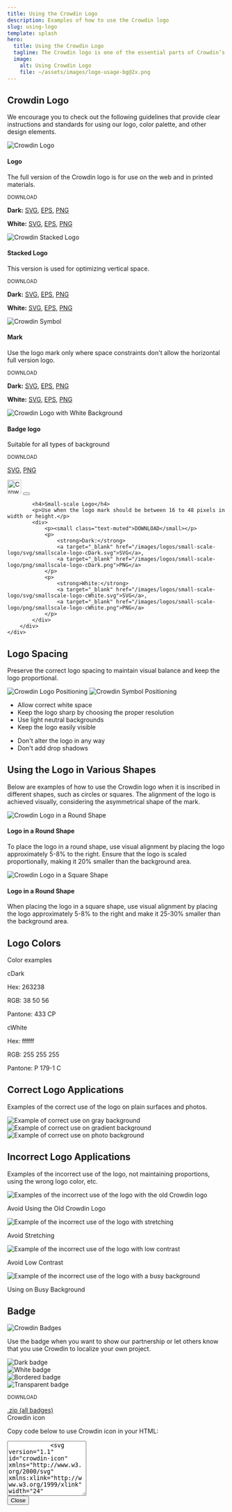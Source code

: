 ```yaml
---
title: Using the Crowdin Logo
description: Examples of how to use the Crowdin logo
slug: using-logo
template: splash
hero:
  title: Using the Crowdin Logo
  tagline: The Crowdin logo is one of the essential parts of Crowdin’s identity and recognizability. To ensure that our brand is communicated effectively and consistently, we’ve prepared some simple rules for those cases when you’ll be using the Crowdin logo.
  image:
    alt: Using Crowdin Logo
    file: ~/assets/images/logo-usage-bg@2x.png
---
```



<script>{`
    document.addEventListener('DOMContentLoaded', () => {
        var variableBackground = document.querySelectorAll('#white-logo, #plate-logo');
        for (var i = 0; i < variableBackground.length; i++){
            variableBackground[i].addEventListener("mouseenter", function (){
                this.style.backgroundImage = 'none';
                var hue = Math.floor(Math.random() * 360),
                    saturation =  Math.floor(Math.random() * 100),
                    lightness =  Math.floor(Math.random() * 50),
                    color = "hsl(" + hue + ", " + saturation + "%, " + lightness + "%)";
                this.style.backgroundColor = color;
            });
        }
    });
`}
</script>

## Crowdin Logo

We encourage you to check out the following guidelines that provide clear instructions and standards for using our logo, color palette, and other design elements.

<div class="all-logos">
    <div class="grid cols-1 sm:grid-cols-2 md:grid-cols-3 gap-8">
        <div class="all-logos__item all-logos__item--full !mt-0">
            <div class="logo-preview square-preview gray">
                <img class="no-shadow" src="/images/logos/crowdin-core-logo.png" alt="Crowdin Logo"/>
            </div>
            <h4>Logo</h4>
            <p>The full version of the Crowdin logo is for use on the web and in printed materials.</p>
            <div>
                <p><small class="text-muted">DOWNLOAD</small></p>
                <p>
                    <strong>Dark:</strong>
                    <a target="_blank" href="/images/logos/core-logo/svg/crowdin-core-logo-cDark.svg">SVG</a>,
                    <a target="_blank" href="/images/logos/core-logo/eps/crowdin-core-logo-cDark.eps">EPS</a>,
                    <a target="_blank" href="/images/logos/core-logo/png/crowdin-core-logo-cDark.png">PNG</a>
                </p>
                <p>
                    <strong>White:</strong>
                    <a target="_blank" href="/images/logos/core-logo/svg/crowdin-core-logo-cWhite.svg">SVG</a>,
                    <a target="_blank" href="/images/logos/core-logo/eps/crowdin-core-logo-cWhite.eps">EPS</a>,
                    <a target="_blank" href="/images/logos/core-logo/png/crowdin-core-logo-cWhite.png">PNG</a>
                </p>
            </div>
        </div>
        <div class="col all-logos__item--full-stacked !mt-0">
            <div class="logo-preview square-preview gray">
                <img class="no-shadow" src="/images/logos/crowdin-stacked-logo.png" alt="Crowdin Stacked Logo"/>
            </div>
            <h4>Stacked Logo</h4>
            <p>This version is used for optimizing vertical space.</p>
            <div>
                <p><small class="text-muted">DOWNLOAD</small></p>
                <p>
                    <strong>Dark:</strong>
                    <a target="_blank" href="/images/logos/stacked-logo/svg/crowdin-stacked-logo-cDark.svg">SVG</a>,
                    <a target="_blank" href="/images/logos/stacked-logo/eps/crowdin-stacked-logo-cDark.eps">EPS</a>,
                    <a target="_blank" href="/images/logos/stacked-logo/png/crowdin-stacked-logo-cDark.png">PNG</a>
                </p>
                <p>
                    <strong>White:</strong>
                    <a target="_blank" href="/images/logos/stacked-logo/svg/crowdin-stacked-logo-cWhite.svg">SVG</a>,
                    <a target="_blank" href="/images/logos/stacked-logo/eps/crowdin-stacked-logo-cWhite.eps">EPS</a>,
                    <a target="_blank" href="/images/logos/stacked-logo/png/crowdin-stacked-logo-cWhite.png">PNG</a>
                </p>
            </div>
        </div>
        <div class="all-logos__item all-logos__item--symbol !mt-0">
            <div class="logo-preview square-preview gray">
                <img class="no-shadow" src="/images/logos/crowdin-dark-symbol.png" alt="Crowdin Symbol"/>
            </div>
            <h4>Mark</h4>
            <p>Use the logo mark only where space constraints don't allow the horizontal full version logo.</p>
            <div>
                <p><small class="text-muted">DOWNLOAD</small></p>
                <p>
                    <strong>Dark:</strong>
                    <a target="_blank" href="/images/logos/symbol/svg/crowdin-symbol-cDark.svg">SVG</a>,
                    <a target="_blank" href="/images/logos/symbol/eps/crowdin-symbol-cDark.eps">EPS</a>,
                    <a target="_blank" href="/images/logos/symbol/png/crowdin-symbol-cDark.png">PNG</a>
                </p>
                <p>
                    <strong>White:</strong>
                    <a target="_blank" href="/images/logos/symbol/svg/crowdin-symbol-cWhite.svg">SVG</a>,
                    <a target="_blank" href="/images/logos/symbol/eps/crowdin-symbol-cWhite.eps">EPS</a>,
                    <a target="_blank" href="/images/logos/symbol/png/crowdin-symbol-cWhite.png">PNG</a>
                </p>
            </div>
        </div>
        <div class="all-logos__item all-logos__item--full !mt-0">
            <div class="logo-preview square-preview transparent" id="plate-logo">
                <img class="no-shadow" src="/images/logos/plate/png/crowdin-logo-with-plate.png" alt="Crowdin Logo with White Background" />
            </div>
            <h4>Badge logo</h4>
            <p>Suitable for all types of background</p>
            <div>
                <p><small class="text-muted">DOWNLOAD</small></p>
                <p>
                    <a target="_blank" href="/images/logos/plate/svg/crowdin-logo-with-plate.svg">SVG</a>,
                    <a target="_blank" href="/images/logos/plate/png/crowdin-logo-with-plate.png">PNG</a>
                </p>
            </div>
        </div>
        <div class="all-logos__item all-logos__item--icon !mt-0">
            <div class="logo-preview square-preview gray icon-preview d-flex flex-column">
                <Image width="32px" class="no-shadow" src={crowdinIconLogo} alt="Crowdin Icon Logo" />
                <button type="button" class="show-code cursor-pointer" onclick={`window.dialog.showModal()`}>
                  <Icon name="mdi:code-tags" size={28} />
                </button>
            </div>

            <h4>Small-scale Logo</h4>
            <p>Use when the logo mark should be between 16 to 48 pixels in width or height.</p>
            <div>
                <p><small class="text-muted">DOWNLOAD</small></p>
                <p>
                    <strong>Dark:</strong>
                    <a target="_blank" href="/images/logos/small-scale-logo/svg/smallscale-logo-cDark.svg">SVG</a>,
                    <a target="_blank" href="/images/logos/small-scale-logo/png/smallscale-logo-cDark.png">PNG</a>
                </p>
                <p>
                    <strong>White:</strong>
                    <a target="_blank" href="/images/logos/small-scale-logo/svg/smallscale-logo-cWhite.svg">SVG</a>,
                    <a target="_blank" href="/images/logos/small-scale-logo/png/smallscale-logo-cWhite.png">PNG</a>
                </p>
            </div>
        </div>
    </div>
</div>

## Logo Spacing

Preserve the correct logo spacing to maintain visual balance and keep the logo proportional.

<div class="examples-spacing">
    <div class="logo-preview gray logos-2">
        <img class="no-shadow" src="/images/logos/examples/spacing-logo-example.png" alt="Crowdin Logo Positioning"/>
        <img class="no-shadow" src="/images/logos/examples/spacing-symbol-example.png" alt="Crowdin Symbol Positioning"/>
    </div>
</div>

<div class="grid grid-cols-1 sm:grid-cols-2 gap-8">
    <div>
        <ul class="dos-donts-list">
            <li class="item item--do">Allow correct white space</li>
            <li class="item item--do">Keep the logo sharp by choosing the proper resolution</li>
            <li class="item item--do">Use light neutral backgrounds</li>
            <li class="item item--do">Keep the logo easily visible</li>
        </ul>
    </div>
    <div>
        <ul class="dos-donts-list">
            <li class="item item--dont">Don't alter the logo in any way</li>
            <li class="item item--dont">Don't add drop shadows</li>
        </ul>
    </div>
</div>

## Using the Logo in Various Shapes

Below are examples of how to use the Crowdin logo when it is inscribed in different shapes, such as circles or squares. The alignment of the logo is achieved visually, considering the asymmetrical shape of the mark.

<div class="grid grid-cols-1 sm:grid-cols-2 gap-8">
    <div class="all-logos__item all-logos__item--full !mt-0">
        <div class="logo-preview square-preview gray">
            <img class="no-shadow" src="/images/logos/positioning/circle.png" alt="Crowdin Logo in a Round Shape" />
        </div>
        <h4>Logo in a Round Shape</h4>
        <p>To place the logo in a round shape, use visual alignment by placing the logo approximately 5-8% to the right. Ensure that the logo is scaled proportionally, making it 20% smaller than the background area.</p>
    </div>
    <div class="all-logos__item all-logos__item--full !mt-0">
        <div class="logo-preview square-preview gray">
            <img class="no-shadow" src="/images/logos/positioning/square.png" alt="Crowdin Logo in a Square Shape" />
        </div>
        <h4>Logo in a Round Shape</h4>
        <p>When placing the logo in a square shape, use visual alignment by placing the logo approximately 5-8% to the right and make it 25-30% smaller than the background area.</p>
    </div>
</div>

## Logo Colors

Color examples

<div class="color-usage">
    <div class="grid grid-cols-1 sm:grid-cols-2 gap-8">
        <div class="!mt-0">
            <div class="logo-preview color-preview dark">
              <p class="font-bold">cDark</p>
              <p>Hex: 263238</p>
              <p>RGB: 38  50  56</p>
              <p>Pantone: 433 CP</p>
            </div>
        </div>
        <div class="!mt-0">
            <div class="logo-preview color-preview white">
              <p class="font-bold">cWhite</p>
              <p>Hex: ffffff</p>
              <p>RGB: 255  255  255</p>
              <p>Pantone: P 179-1 C</p>
            </div>
        </div>
    </div>
</div>

## Correct Logo Applications

Examples of the correct use of the logo on plain surfaces and photos.

<div class="logo-application">
    <div class="grid grid-cols-1 sm:grid-cols-2 md:grid-cols-3 gap-8">
        <div class="!mt-0">
            <div class="logo-preview gray">
                <img class="no-shadow mx-auto" src="/images/logos/core-logo/svg/crowdin-core-logo-cDark.svg" alt="Example of correct use on gray background" />
            </div>
        </div>
        <div class="!mt-0">
            <div class="logo-preview gradient" id="white-logo">
                <img class="no-shadow mx-auto" src="/images/logos/core-logo/svg/crowdin-core-logo-cWhite.svg" alt="Example of correct use on gradient background" />
            </div>
        </div>
        <div class="!mt-0">
            <div class="logo-preview photo">
                <img class="no-shadow" src="/images/logos/core-logo/svg/crowdin-core-logo-cWhite.svg" alt="Example of correct use on photo background" />
            </div>
        </div>
    </div>
</div>

## Incorrect Logo Applications

Examples of the incorrect use of the logo, not maintaining proportions, using the wrong logo color, etc.

<div class="logo-application logo-application--incorrect">
    <div class="grid grid-cols-1 sm:grid-cols-2 md:grid-cols-3 gap-8">
        <div class="!mt-0">
            <div class="logo-preview gray">
                <img
                    class="m-auto no-shadow"
                    src="/images/logos/examples/old-logo-dont.png"
                    alt="Examples of the incorrect use of the logo with the old Crowdin logo"
                    style=" max-height: 170px; width: auto;"
                />
            </div>
            <div class="dos-donts-list">
                <p class="item item--dont">Avoid Using the Old Crowdin Logo</p>
            </div>
        </div>
        <div class="!mt-0">
            <div class="logo-preview gray">
                <img
                    class="distorted no-shadow no-styles"
                    src="/images/logos/core-logo/png/crowdin-core-logo-cDark.png"
                    alt="Example of the incorrect use of the logo with stretching"
                />
            </div>
            <div class="dos-donts-list">
                <p class="item item--dont">Avoid Stretching</p>
            </div>
        </div>
        <div class="!mt-0">
            <div class="logo-preview dark-gray">
                <img
                    class="no-shadow mx-auto"
                    src="/images/logos/core-logo/svg/crowdin-core-logo-cDark.svg"
                    alt="Example of the incorrect use of the logo with low contrast"
                />
            </div>
            <div class="dos-donts-list">
                <p class="item item--dont">Avoid Low Contrast</p>
            </div>
        </div>
        <div class="col-sm-4">
            <div class="logo-preview photo photo--busy">
                <img
                    class="no-shadow mx-auto"
                    src="/images/logos/core-logo/svg/crowdin-core-logo-cWhite.svg"
                    alt="Example of the incorrect use of the logo with a busy background"
                />
            </div>
            <div class="dos-donts-list">
                <p class="item item--dont">Using on Busy Background</p>
            </div>
        </div>
    </div>
</div>

## Badge

<Image class="no-shadow mb-8" src={badgesImage} alt="Crowdin Badges" />

Use the badge when you want to show our partnership or let others know that you use Crowdin to localize your own project.

<div class="logo-preview gray badges mb-4 logos-4">
    <div class="badge-item !mt-0">
        <img class="no-shadow mb-2" src="/images/badges/localization-at-dark-rounded@1x.svg" alt="Dark badge" />
    </div>
    <div class="badge-item !mt-0">
        <img class="no-shadow mb-2" src="/images/badges/localization-at-white-rounded@1x.svg" alt="White badge" />
    </div>
    <div class="badge-item !mt-0">
        <img class="no-shadow mb-2" src="/images/badges/localization-at-white-rounded-bordered@1x.svg" alt="Bordered badge" />
    </div>
    <div class="badge-item !mt-0">
        <img class="no-shadow" src="/images/badges/localization-at-transparent@1x.svg" alt="Transparent badge" />
    </div>
</div>

<div>
    <p><small class="text-muted">DOWNLOAD</small></p>
    <a href="/images/badges/localization-at-crowdin–badges.zip">.zip (all badges)</a>
</div>

<Modal id="dialog" open="Open modal">
    <span slot="header" class="font-bold">Crowdin icon</span>
    <main slot="main">
        <p class="text-left mb-3">Copy code below to use Crowdin icon in your HTML:</p>
        <textarea class="form-control" readonly id="exampleFormControlTextarea1" rows="8">
            <svg version="1.1" id="crowdin-icon" xmlns="http://www.w3.org/2000/svg" xmlns:xlink="http://www.w3.org/1999/xlink" width="24" height="24" x="0px" y="0px" viewBox="0 0 24 24" fill="black" style="enable-background:new 0 0 24 24;" xml:space="preserve"> <path d="M15.8,17.4c-0.6,0-1.1-0.2-1.5-0.5c-0.5-0.4-0.9-1-0.9-1.7c0-0.4,0.4-0.4,0.4-0.4h0.9c0.3,0,0.4,0.4,0.4,0.5 c0.1,1,0.7,1.4,1.1,1.6C16.4,17,16.3,17.4,15.8,17.4L15.8,17.4z M10.6,12.5l-1.8-0.2C8,12,8,11.3,8.1,11.1c0.1-0.7,0.4-1.4,0.7-2 c0.5-0.7,1.2-1.4,2.1-1.9c1.7-1,4.1-1.6,6.7-1.6c1.9,0,3.9,0.3,3.9,0.3c0.2,0,0.3,0.2,0.3,0.4c0,0.2-0.1,0.4-0.3,0.4h-0.8 c-2.7,0-4.6,0.4-6,1.2s-2.4,2-3,3.7C11.6,11.7,11.4,12.6,10.6,12.5L10.6,12.5z M12.9,19.8c-1.3,0-2.6-0.6-3.5-1.6 c-0.8-0.9-1.3-1.8-1.4-2.9c-0.1-0.8,0.3-1,0.7-1l1.8,0.2c0.4,0.1,0.7,0.3,0.8,0.8c0.4,2.5,1.9,3.5,2.9,3.8c0.2,0,0.3,0.1,0.3,0.3 c0,0.2-0.1,0.3-0.3,0.4C13.7,19.8,13.3,19.8,12.9,19.8L12.9,19.8z M9.1,22c-0.7,0-1.4-0.1-2.1-0.2c-1.1-0.2-2-0.5-2.8-1.1 c-1.9-1.2-3-3.4-3.2-5.9c0-0.6-0.1-1.8,1.3-1.7c0.6,0,1.5,0.3,2.2,0.5c0.8,0.2,1.2,0.9,1.2,1.5c0,3.6,3.2,6,4.6,6 c0.6,0,0.4,0.7,0.1,0.7C10,22,9.4,22,9.1,22L9.1,22z M4.2,11.5c-0.6-0.1-1.1-0.3-1.6-0.5C1,10.6,1.3,8.9,1.4,8.5 c1.5-4.4,6.2-5.9,10-6.3c3.6-0.4,7.3-0.1,10.8,0.9c0.3,0.1,1.2,0.3,0.7,0.8c-0.3,0.3-1.6,0-1.9,0c-2-0.2-4.1-0.2-6.1,0.1 c-2.2,0.3-4.4,1-6.1,2.5c-1,0.7-2.5,3.2-2.5,3.5C6.2,10.3,5.8,11.7,4.2,11.5L4.2,11.5z M13.3,12.3c0.3-1.4,1.7-3.6,5.9-3.4 c1,0,0.5,0.7,0,0.7c-2.4-0.1-3.5,1.5-4.1,3c-0.2,0.5-0.6,0.6-1.2,0.5C13.6,13,13.2,13,13.3,12.3L13.3,12.3z" /></svg>
        </textarea>
    </main>
    <button slot="close">Close</button>
</Modal>
